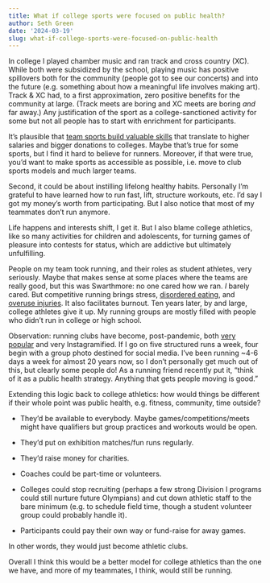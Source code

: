 ```yaml
---
title: What if college sports were focused on public health?
author: Seth Green
date: '2024-03-19'
slug: what-if-college-sports-were-focused-on-public-health
---
```


In college I played chamber music and ran track and cross country (XC). While both were subsidized by the school, playing music has positive spillovers both for the community (people got to see our concerts) and into the future (e.g. something about how a meaningful life involves making art). Track & XC had, to a first approximation, zero positive benefits for the community at large. (Track meets are boring and XC meets are boring _and_ far away.) Any justification of the sport as a college-sanctioned activity for some but not all people has to start with enrichment for participants.

It's plausible that [team sports build valuable skills](https://www.bloomberg.com/opinion/articles/2023-10-14/sports-are-part-of-the-college-curriculum-too) that translate to higher salaries and bigger donations to colleges. Maybe that's true for some sports, but  I find it hard to believe for runners. Moreover, if that were true, you'd want to make sports as accessible as possible, i.e. move to club sports models and much larger teams.

Second, it could be about instilling lifelong healthy habits. Personally I'm grateful to have learned how to run fast, lift, structure workouts, etc. I'd say I got my money's worth from participating.  But I also notice that most of my teammates don't run anymore. 

Life happens and interests shift, I get it. But I also blame college athletics, like so many activities for children and adolescents, for turning games of pleasure into contests for status, which are addictive but ultimately unfulfilling.

People on my team took running, and their roles as student athletes, very seriously. Maybe that makes sense at some places where the teams are really good, but this was Swarthmore: no one cared how we ran. _I_ barely cared. But competitive running brings stress, [disordered eating](https://www.ncbi.nlm.nih.gov/pmc/articles/PMC6377974/), and [overuse injuries](https://scholar.harvard.edu/files/dlieberman/files/2012c.pdf). It also facilitates burnout. Ten years later, by and large, college athletes give it up. My running groups are mostly filled with people who didn't run in college or high school.

Observation: running clubs have become, post-pandemic, both [very popular](https://www.nytimes.com/2023/09/24/style/new-york-city-running-clubs.html) and very Instagramified. If I go on five structured runs a week, four begin with a group photo destined for social media. I've been running ~4-6 days a week for almost 20 years now, so I don't personally get much out of this, but clearly some people do! As a running friend recently put it, "think of it as a public health strategy. Anything that gets people moving is good." 

Extending this logic back to college athletics: how would things be different if their whole point was public health, e.g. fitness, community, time outside? 

* They'd be available to everybody. Maybe games/competitions/meets might have qualifiers but group practices and workouts would be open. 

* They'd put on exhibition matches/fun runs regularly. 

* They'd raise money for charities. 

* Coaches could be part-time or volunteers. 

* Colleges could stop recruiting (perhaps a few strong Division I programs could still nurture future Olympians) and cut down athletic staff to the bare minimum (e.g. to schedule field time, though a student volunteer group could probably handle it).

* Participants could pay their own way or fund-raise for away games. 

In other words, they would just become athletic clubs. 

Overall I think this would be a better model for college athletics than the one we have, and more of my teammates, I think, would still be running.